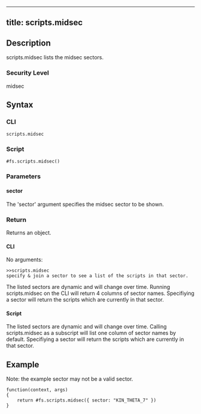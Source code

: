 
---
title: scripts.midsec
---

## Description

scripts.midsec lists the midsec sectors.

### Security Level

midsec

## Syntax

### CLI

```
scripts.midsec
```

### Script

```
#fs.scripts.midsec()
```

### Parameters

#### sector

The 'sector' argument specifies the midsec sector to be shown.

### Return

Returns an object.

#### CLI

No arguments:

```
>>scripts.midsec
specify & join a sector to see a list of the scripts in that sector.
```

The listed sectors are dynamic and will change over time. Running scripts.midsec on the CLI will return 4 columns of sector names. Specifiying a sector will return the scripts which are currently in that sector.

#### Script

The listed sectors are dynamic and will change over time. Calling scripts.midsec as a subscript will list one column of sector names by default. Specifiying a sector will return the scripts which are currently in that sector.

## Example

Note: the example sector may not be a valid sector.

```
function(context, args)
{
	return #fs.scripts.midsec({ sector: "KIN_THETA_7" })
}
```
